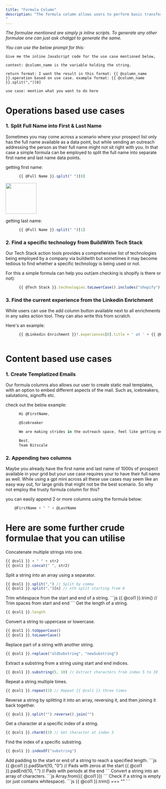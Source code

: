 ```yaml
---
title: "Formula Column"
description: "The formula column allows users to perform basic transformations column wise, enabling them to make the best out of their present data without spending unnecessary credits. The users can easily tag columns using the format : {{ @column }} when performing transformations or operations or using the format : @column when creating a placeholder for static content.
"
---
```


*The formulae mentioned are simply js inline scripts. To generate any other formulae one can just ask chatgpt to generate the same.*

*You can use the below prompt for this:*

```
Give me the inline JavaScript code for the use case mentioned below, 

context: @column_name is the variable holding the string. 

return format: I want the result in this format: {{ @column_name }}.operation based on use case. example format: {{ @column_name }}.split(",")[0]

use case: mention what you want to do here
```

# Operations based use cases

### 1. Split Full Name into First & Last Name

Sometimes you may come across a scenario where your prospect list only has the full name available as a data point, but while sending an outreach addressing the person as their full name might not sit right with you. In that case a simple formula can be employed to split the full name into separate first name and last name data points.

getting first name:

```js
      {{ @Full Name }}.split(" ")[0]
```

<img height="100" src="https://res.cloudinary.com/dbfzpmxn2/image/upload/v1733753357/Screenshot_2024-12-09_at_6.13.43_PM_hmlxp9.png" />

getting last name:

```js
      {{ @Full Name }}.split(" ")[1]
```

### 2. Find a specific technology from BuildWith Tech Stack

Our Tech Stack action tools provides a comprehensive list of technologies being employed by a company via buildwith but sometimes it may become tedious to find whether a specific technology is being used or not.

For this a simple formula can help you out(am checking is shopify is there or not):

```js
      {{ @Tech Stack }}.technologies.toLowerCase().includes("shopify") ? "yes" : "no"
```

### 3. Find the current experience from the Linkedin Enrichment

While users can use the add column button available next to all enrichments in any sales action tool. They can also write this from scratch.

Here's an example:

```js
      {{ @Linkedin Enrichment }}?.experiences[0].title + ' at ' + {{ @Linkedin Enrichment }}?.experiences[0].subtitle
      
```

# Content based use cases

### 1. Create Templatized Emails

Our formula columns also allows our user to create static mail templates, with an option to embed different aspects of the mail. Such as, icebreakers, salutations, signoffs etc.

check out the below example:

```js
      Hi @FirstName,

      @Icebreaker

      We are making strides in the outreach space, feel like getting on board?

      Best,
      Team Bitscale
```

### 2. Appending two columns

Maybe you already have the first name and last name of 1000s of prospect available in your grid but your use case requires your to have their full name as well. While using a gpt mini across all these use cases may seem like an easy way out, for large grids that might not be the best scenario. So why not employ the trusty formula column for this?

you can easily append 2 or more columns using the formula below:

```js
    @FirstName + " " + @LastName
```

# Here are some further crude formulae that you can utilise

<AccordionGroup>
<Accordion title="String Concatenation">
Concatenate multiple strings into one.

```js
{{ @col1 }} + " " + str2
{{ @col1 }}.concat(" ", str2)
```
</Accordion> 
<Accordion title="String Splitting"> 
Split a string into an array using a separator.
  
```js
{{ @col1 }}.split(",") // Split by comma
{{ @col1 }}.split(",")[n] // nth split starting from 0
```
</Accordion> 
<Accordion title="String Trimming"> Trim whitespace from the start and end of a string.
```js
{{ @col1 }}.trim() // Trim spaces from start and end
```
</Accordion> <Accordion icon="" title="String Length"> Get the length of a string.

```js
{{ @col1 }}.length
```
</Accordion> <Accordion icon="" title="Convert to Uppercase/Lowercase"> Convert a string to uppercase or lowercase.
```js
{{ @col1 }}.toUpperCase()
{{ @col1 }}.toLowerCase()
```
</Accordion> <Accordion icon="" title="Replace Substring"> Replace part of a string with another string.
```js
{{ @col1 }}.replace("oldSubstring", "newSubstring")
```
</Accordion> <Accordion icon="" title="Extract Substring"> Extract a substring from a string using start and end indices.
```js
{{ @col1 }}.substring(5, 10) // Extract characters from index 5 to 10
```
</Accordion> <Accordion icon="" title="Repeat a String"> Repeat a string multiple times.
```js
{{ @col1 }}.repeat(3) // Repeat {{ @col1 }} three times
```
</Accordion> <Accordion icon="" title="Reverse a String"> Reverse a string by splitting it into an array, reversing it, and then joining it back together.
```js
{{ @col1 }}.split("").reverse().join("")
```
</Accordion> <Accordion icon="" title="Extract Character at Specific Index"> Get a character at a specific index of a string.
```js
{{ @col1 }}.charAt(3) // Get character at index 3
```
</Accordion> <Accordion icon="" title="Find Index of Substring"> Find the index of a specific substring.
```js
{{ @col1 }}.indexOf("substring")
```
</Accordion> 
<Accordion icon="" title="Pad Start/End"> Add padding to the start or end of a string to reach a specified length.
```js
{{ @col1 }}.padStart(10, "0") // Pads with zeros at the start
{{ @col1 }}.padEnd(10, ".") // Pads with periods at the end
```
</Accordion> 
<Accordion icon="" title="Convert String to Array of Characters"> Convert a string into an array of characters.
```js
Array.from({{ @col1 }})
```
</Accordion> 
<Accordion icon="" title="Check if String is Empty"> Check if a string is empty (or just contains whitespace).
```js
{{ @col1 }}.trim() === ""
```
</Accordion>
</AccordionGroup>
